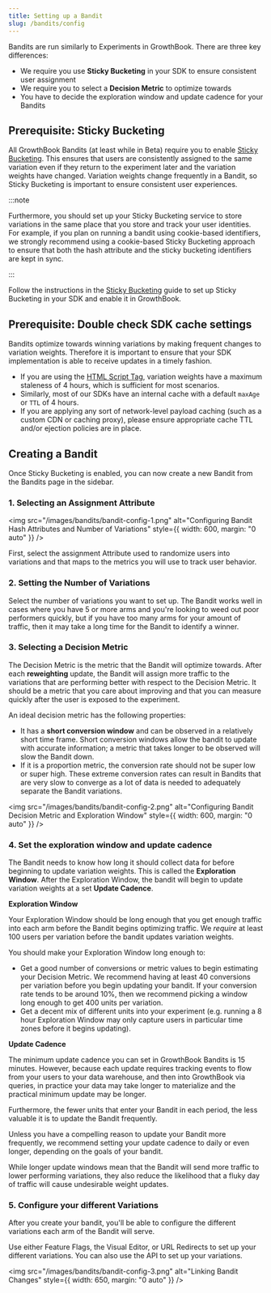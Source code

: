 ```yaml
---
title: Setting up a Bandit
slug: /bandits/config
---
```


Bandits are run similarly to Experiments in GrowthBook. There are three key differences:

- We require you use **Sticky Bucketing** in your SDK to ensure consistent user assignment
- We require you to select a **Decision Metric** to optimize towards
- You have to decide the exploration window and update cadence for your Bandits

## Prerequisite: Sticky Bucketing

All GrowthBook Bandits (at least while in Beta) require you to enable [Sticky Bucketing](/app/sticky-bucketing). This ensures that users are consistently assigned to the same variation even if they return to the experiment later and the variation weights have changed. Variation weights change frequently in a Bandit, so Sticky Bucketing is important to ensure consistent user experiences.

:::note

Furthermore, you should set up your Sticky Bucketing service to store variations in the same place that you store and track your user identities. For example, if you plan on running a bandit using cookie-based identifiers, we strongly recommend using a cookie-based Sticky Bucketing approach to ensure that both the hash attribute and the sticky bucketing identifiers are kept in sync.

:::

Follow the instructions in the [Sticky Bucketing](/app/sticky-bucketing) guide to set up Sticky Bucketing in your SDK and enable it in GrowthBook.

## Prerequisite: Double check SDK cache settings

Bandits optimize towards winning variations by making frequent changes to variation weights. Therefore it is important to ensure that your SDK implementation is able to receive updates in a timely fashion.

- If you are using the [HTML Script Tag](https://docs.growthbook.io/lib/script-tag), variation weights have a maximum staleness of 4 hours, which is sufficient for most scenarios.
- Similarly, most of our SDKs have an internal cache with a default `maxAge` or `TTL` of 4 hours.
- If you are applying any sort of network-level payload caching (such as a custom CDN or caching proxy), please ensure appropriate cache TTL and/or ejection policies are in place.

## Creating a Bandit

Once Sticky Bucketing is enabled, you can now create a new Bandit from the Bandits page in the sidebar.

### 1. Selecting an Assignment Attribute

<img
  src="/images/bandits/bandit-config-1.png"
  alt="Configuring Bandit Hash Attributes and Number of Variations"
  style={{ width: 600, margin: "0 auto" }}
/>

First, select the assignment Attribute used to randomize users into variations and that maps to the metrics you will use to track user behavior.

### 2. Setting the Number of Variations

Select the number of variations you want to set up. The Bandit works well in cases where you have 5 or more arms and you're looking to weed out poor performers quickly, but if you have too many arms for your amount of traffic, then it may take a long time for the Bandit to identify a winner.

### 3. Selecting a Decision Metric

The Decision Metric is the metric that the Bandit will optimize towards. After each **reweighting** update, the Bandit will assign more traffic to the variations that are performing better with respect to the Decision Metric. It should be a metric that you care about improving and that you can measure quickly after the user is exposed to the experiment.

An ideal decision metric has the following properties:

- It has a **short conversion window** and can be observed in a relatively short time frame. Short conversion windows allow the bandit to update with accurate information; a metric that takes longer to be observed will slow the Bandit down.
- If it is a proportion metric, the conversion rate should not be super low or super high. These extreme conversion rates can result in Bandits that are very slow to converge as a lot of data is needed to adequately separate the Bandit variations.

<img
  src="/images/bandits/bandit-config-2.png"
  alt="Configuring Bandit Decision Metric and Exploration Window"
  style={{ width: 600, margin: "0 auto" }}
/>

### 4. Set the exploration window and update cadence

The Bandit needs to know how long it should collect data for before beginning to update variation weights. This is called the **Exploration Window**. After the Exploration Window, the bandit will begin to update variation weights at a set **Update Cadence**.

**Exploration Window**

Your Exploration Window should be long enough that you get enough traffic into each arm before the Bandit begins optimizing traffic. We _require_ at least 100 users per variation before the bandit updates variation weights.

You should make your Exploration Window long enough to:

- Get a good number of conversions or metric values to begin estimating your Decision Metric. We recommend having at least 40 conversions per variation before you begin updating your bandit. If your conversion rate tends to be around 10%, then we recommend picking a window long enough to get 400 units per variation.
- Get a decent mix of different units into your experiment (e.g. running a 8 hour Exploration Window may only capture users in particular time zones before it begins updating).

**Update Cadence**

The minimum update cadence you can set in GrowthBook Bandits is 15 minutes. However, because each update requires tracking events to flow from your users to your data warehouse, and then into GrowthBook via queries, in practice your data may take longer to materialize and the practical minimum update may be longer.

Furthermore, the fewer units that enter your Bandit in each period, the less valuable it is to update the Bandit frequently.

Unless you have a compelling reason to update your Bandit more frequently, we recommend setting your update cadence to daily or even longer, depending on the goals of your bandit.

While longer update windows mean that the Bandit will send more traffic to lower performing variations, they also reduce the likelihood that a fluky day of traffic will cause undesirable weight updates.

### 5. Configure your different Variations

After you create your bandit, you'll be able to configure the different variations each arm of the Bandit will serve.

Use either Feature Flags, the Visual Editor, or URL Redirects to set up your different variations. You can also use the API to set up your variations.

<img
  src="/images/bandits/bandit-config-3.png"
  alt="Linking Bandit Changes"
  style={{ width: 650, margin: "0 auto" }}
/>
